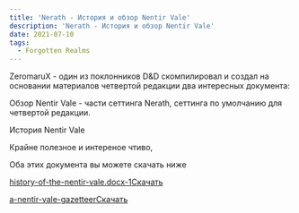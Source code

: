 ```yaml
---
title: 'Nerath - История и обзор Nentir Vale'
description: 'Nerath - История и обзор Nentir Vale'
date: 2021-07-10
tags:
  - Forgotten Realms
---
```


ZeromaruX - один из поклонников D&D скомпилировал и создал на основании материалов четвертой редакции два интересных документа:

Обзор Nentir Vale - части сеттинга Nerath, сеттинга по умолчанию для четвертой редакции.

История Nentir Vale

Крайне полезное и интереное чтиво,

Оба этих документа вы можете скачать ниже

[history-of-the-nentir-vale.docx-1](https://cyborgsandmages.files.wordpress.com/2021/07/history-of-the-nentir-vale.docx-1.pdf)[Скачать](https://cyborgsandmages.files.wordpress.com/2021/07/history-of-the-nentir-vale.docx-1.pdf)

[a-nentir-vale-gazetteer](https://cyborgsandmages.files.wordpress.com/2021/07/a-nentir-vale-gazetteer.docx)[Скачать](https://cyborgsandmages.files.wordpress.com/2021/07/a-nentir-vale-gazetteer.docx)
